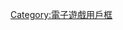 {{Userbox
  |border-c = #000000
  |border-s = 1
  |id = 索尼罪大
  |id-c = #dcdcdc
  |id-s =
  |id-fc = #000000
  |info = 這個用戶痛恨索尼，认为'''[[鹿鼎記 (1992年電影)#趣事|<span style="color: #EEE;">索尼罪大滔天，搞得百姓怨声载道</span>]]'''。
  |info-c = #000000
  |info-s = 9
  |info-fc = #EEEEEE
}}<includeonly>
[[Category:认为索尼罪大滔天的维基人|{{PAGENAME}}]]
</includeonly><noinclude>
{{DEFAULTSORT:#PlayStation Vita}}

[[Category:认为索尼罪大滔天的维基人| ]]
[[Category:電子遊戲用戶框]]
</noinclude>